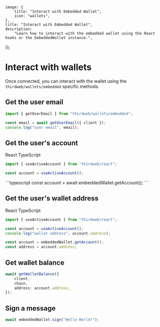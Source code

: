 
	image: {
		title: "Interact with Embedded Wallet",
		icon: "wallets",
	},
	title: "Interact with Embedded Wallet",
	description:
		"Learn how to interact with the embedded wallet using the React hooks or the EmbeddedWallet instance.",
});

# Interact with wallets

Once connected, you can interact with the wallet using the `thirdweb/wallets/embedded` specific methods.

## Get the user email

```typescript
import { getUserEmail } from "thirdweb/wallets/embedded";

const email = await getUserEmail({ client });
console.log("user email", email);
```

## Get the user's account

<Tabs defaultValue="react">

<TabsList>
	<TabsTrigger value="react">React</TabsTrigger>
	<TabsTrigger value="typecsript">TypeScript</TabsTrigger>
</TabsList>

<TabsContent value="react">

```typescript
import { useActiveAccount } from "thirdweb/react";

const account = useActiveAccount();
```

</TabsContent>

<TabsContent value="typecsript">
```typescript
const account = await embeddedWallet.getAccount();
```

</TabsContent>

</Tabs>

## Get the user's wallet address

<Tabs defaultValue="react">

<TabsList>
	<TabsTrigger value="react">React</TabsTrigger>
	<TabsTrigger value="typecsript">TypeScript</TabsTrigger>
</TabsList>

<TabsContent value="react">

```typescript
import { useActiveAccount } from "thirdweb/react";

const account = useActiveAccount();
console.log("wallet address", account.address);
```

</TabsContent>

<TabsContent value="typecsript">

```typescript
const account = embeddedWallet.getAccount();
const address = account.address;
```

</TabsContent>

</Tabs>

## Get wallet balance

```typescript
await getWalletBalance({
	client,
	chain,
	address: account.address,
});
```

## Sign a message

```typescript
await embeddedWallet.sign("Hello World!");
```
